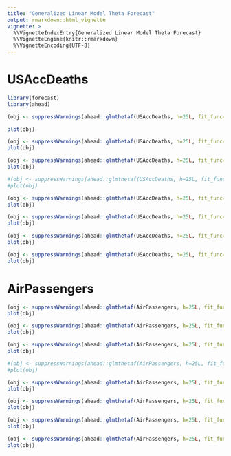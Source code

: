 ```yaml
---
title: "Generalized Linear Model Theta Forecast"
output: rmarkdown::html_vignette
vignette: >
  %\VignetteIndexEntry{Generalized Linear Model Theta Forecast}
  %\VignetteEngine{knitr::rmarkdown}
  %\VignetteEncoding{UTF-8}
---
```


# USAccDeaths

```r
library(forecast)
library(ahead)

(obj <- suppressWarnings(ahead::glmthetaf(USAccDeaths, h=25L, fit_func=MASS::glm.nb, attention=FALSE)))

plot(obj)

(obj <- suppressWarnings(ahead::glmthetaf(USAccDeaths, h=25L, fit_func=stats::glm, attention=FALSE)))
plot(obj)

(obj <- suppressWarnings(ahead::glmthetaf(USAccDeaths, h=25L, fit_func=MASS::rlm, attention=FALSE)))
plot(obj)

#(obj <- suppressWarnings(ahead::glmthetaf(USAccDeaths, h=25L, fit_func=rvfl::rvfl, attention=FALSE)))
#plot(obj)

(obj <- suppressWarnings(ahead::glmthetaf(USAccDeaths, h=25L, fit_func=MASS::lqs, attention=FALSE)))
plot(obj)
```

```r
(obj <- suppressWarnings(ahead::glmthetaf(USAccDeaths, h=25L, fit_func=stats::lm, attention=FALSE)))
plot(obj)
```

```r
(obj <- suppressWarnings(ahead::glmthetaf(USAccDeaths, h=25L, fit_func=gam::gam, attention=FALSE)))
plot(obj)
```

```r
(obj <- suppressWarnings(ahead::glmthetaf(USAccDeaths, h=25L, fit_func=quantreg::rq, attention=FALSE)))
plot(obj)
```

# AirPassengers

```r
(obj <- suppressWarnings(ahead::glmthetaf(AirPassengers, h=25L, fit_func=MASS::glm.nb, attention=FALSE)))
plot(obj)

(obj <- suppressWarnings(ahead::glmthetaf(AirPassengers, h=25L, fit_func=stats::glm, attention=FALSE)))
plot(obj)

(obj <- suppressWarnings(ahead::glmthetaf(AirPassengers, h=25L, fit_func=MASS::rlm, attention=FALSE)))
plot(obj)

#(obj <- suppressWarnings(ahead::glmthetaf(AirPassengers, h=25L, fit_func=rvfl::rvfl, attention=FALSE)))
#plot(obj)
```

```r
(obj <- suppressWarnings(ahead::glmthetaf(AirPassengers, h=25L, fit_func=stats::lm, attention=FALSE)))
plot(obj)
```

```r
(obj <- suppressWarnings(ahead::glmthetaf(AirPassengers, h=25L, fit_func=MASS::lqs, attention=FALSE)))
plot(obj)
```

```r
(obj <- suppressWarnings(ahead::glmthetaf(AirPassengers, h=25L, fit_func=gam::gam, attention=FALSE)))
plot(obj)
```

```r
(obj <- suppressWarnings(ahead::glmthetaf(AirPassengers, h=25L, fit_func=quantreg::rq, attention=FALSE)))
plot(obj)
```

